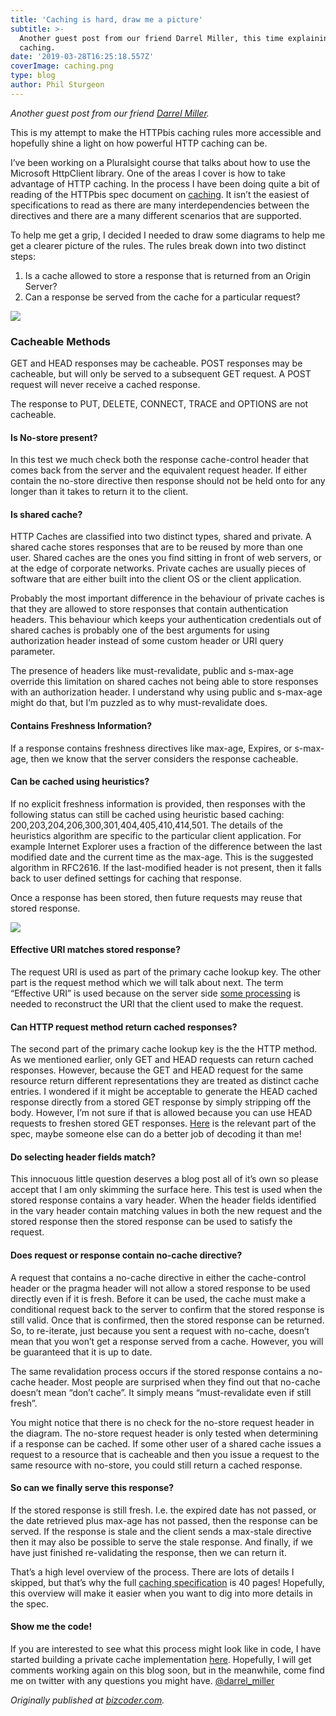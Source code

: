 ```yaml
---
title: 'Caching is hard, draw me a picture'
subtitle: >-
  Another guest post from our friend Darrel Miller, this time explaining
  caching.
date: '2019-03-28T16:25:18.557Z'
coverImage: caching.png
type: blog
author: Phil Sturgeon
---
```


_Another guest post from our friend [Darrel Miller](https://twitter.com/darrel_miller)._

This is my attempt to make the HTTPbis caching rules more accessible and hopefully shine a light on how powerful HTTP caching can be.

I’ve been working on a Pluralsight course that talks about how to use the Microsoft HttpClient library. One of the areas I cover is how to take advantage of HTTP caching. In the process I have been doing quite a bit of reading of the HTTPbis spec document on [caching](http://tools.ietf.org/html/draft-ietf-httpbis-p6-cache-26). It isn’t the easiest of specifications to read as there are many interdependencies between the directives and there are a many different scenarios that are supported.

To help me get a grip, I decided I needed to draw some diagrams to help me get a clearer picture of the rules. The rules break down into two distinct steps:

1.  Is a cache allowed to store a response that is returned from an Origin Server?
2.  Can a response be served from the cache for a particular request?

![](https://cdn-images-1.medium.com/max/800/0*vMEx-FC_qPYNnc73.png)

### Cacheable Methods

GET and HEAD responses may be cacheable. POST responses may be cacheable, but will only be served to a subsequent GET request. A POST request will never receive a cached response.

The response to PUT, DELETE, CONNECT, TRACE and OPTIONS are not cacheable.

#### Is No-store present?

In this test we much check both the response cache-control header that comes back from the server and the equivalent request header. If either contain the no-store directive then response should not be held onto for any longer than it takes to return it to the client.

#### Is shared cache?

HTTP Caches are classified into two distinct types, shared and private. A shared cache stores responses that are to be reused by more than one user. Shared caches are the ones you find sitting in front of web servers, or at the edge of corporate networks. Private caches are usually pieces of software that are either built into the client OS or the client application.

Probably the most important difference in the behaviour of private caches is that they are allowed to store responses that contain authentication headers. This behaviour which keeps your authentication credentials out of shared caches is probably one of the best arguments for using authorization header instead of some custom header or URI query parameter.

The presence of headers like must-revalidate, public and s-max-age override this limitation on shared caches not being able to store responses with an authorization header. I understand why using public and s-max-age might do that, but I’m puzzled as to why must-revalidate does.

#### Contains Freshness Information?

If a response contains freshness directives like max-age, Expires, or s-max-age, then we know that the server considers the response cacheable.

#### Can be cached using heuristics?

If no explicit freshness information is provided, then responses with the following status can still be cached using heuristic based caching: 200,203,204,206,300,301,404,405,410,414,501. The details of the heuristics algorithm are specific to the particular client application. For example Internet Explorer uses a fraction of the difference between the last modified date and the current time as the max-age. This is the suggested algorithm in RFC2616. If the last-modified header is not present, then it falls back to user defined settings for caching that response.

Once a response has been stored, then future requests may reuse that stored response.

![](https://cdn-images-1.medium.com/max/800/0*5XNJR2iGEXTEiVJ8.png)

#### Effective URI matches stored response?

The request URI is used as part of the primary cache lookup key. The other part is the request method which we will talk about next. The term “Effective URI” is used because on the server side [some processing](http://tools.ietf.org/html/draft-ietf-httpbis-p1-messaging-26#section-5.5) is needed to reconstruct the URI that the client used to make the request.

#### Can HTTP request method return cached responses?

The second part of the primary cache lookup key is the the HTTP method. As we mentioned earlier, only GET and HEAD requests can return cached responses. However, because the GET and HEAD request for the same resource return different representations they are treated as distinct cache entries. I wondered if it might be acceptable to generate the HEAD cached response directly from a stored GET response by simply stripping off the body. However, I’m not sure if that is allowed because you can use HEAD requests to freshen stored GET responses. [Here](http://tools.ietf.org/html/draft-ietf-httpbis-p6-cache-26#section-4.3.5) is the relevant part of the spec, maybe someone else can do a better job of decoding it than me!

#### Do selecting header fields match?

This innocuous little question deserves a blog post all of it’s own so please accept that I am only skimming the surface here. This test is used when the stored response contains a vary header. When the header fields identified in the vary header contain matching values in both the new request and the stored response then the stored response can be used to satisfy the request.

#### Does request or response contain no-cache directive?

A request that contains a no-cache directive in either the cache-control header or the pragma header will not allow a stored response to be used directly even if it is fresh. Before it can be used, the cache must make a conditional request back to the server to confirm that the stored response is still valid. Once that is confirmed, then the stored response can be returned. So, to re-iterate, just because you sent a request with no-cache, doesn’t mean that you won’t get a response served from a cache. However, you will be guaranteed that it is up to date.

The same revalidation process occurs if the stored response contains a no-cache header. Most people are surprised when they find out that no-cache doesn’t mean “don’t cache”. It simply means “must-revalidate even if still fresh”.

You might notice that there is no check for the no-store request header in the diagram. The no-store request header is only tested when determining if a response can be cached. If some other user of a shared cache issues a request to a resource that is cacheable and then you issue a request to the same resource with no-store, you could still return a cached response.

#### So can we finally serve this response?

If the stored response is still fresh. I.e. the expired date has not passed, or the date retrieved plus max-age has not passed, then the response can be served. If the response is stale and the client sends a max-stale directive then it may also be possible to serve the stale response. And finally, if we have just finished re-validating the response, then we can return it.

That’s a high level overview of the process. There are lots of details I skipped, but that’s why the full [caching specification](http://tools.ietf.org/html/draft-ietf-httpbis-p6-cache-26) is 40 pages! Hopefully, this overview will make it easier when you want to dig into more details in the spec.

#### Show me the code!

If you are interested to see what this process might look like in code, I have started building a private cache implementation [here](https://github.com/tavis-software/Tavis.PrivateCache). Hopefully, I will get comments working again on this blog soon, but in the meanwhile, come find me on twitter with any questions you might have. [@darrel\_miller](https://twitter.com/darrel_miller)

_Originally published at_ [_bizcoder.com_](http://bizcoder.com/caching-is-hard-draw-me-a-picture)_._
